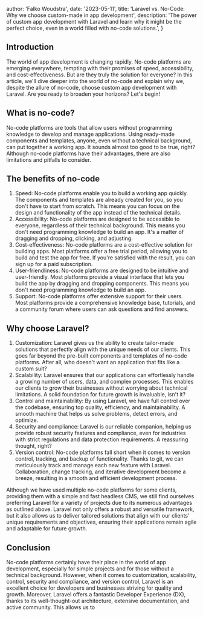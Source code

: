 
  author: 'Falko Woudstra',
  date: '2023-05-11',
  title: 'Laravel vs. No-Code: Why we choose custom-made in app development',
  description:
    'The power of custom app development with Laravel and learn why it might be the perfect choice, even in a world filled with no-code solutions.',
}


## Introduction
The world of app development is changing rapidly. No-code platforms are emerging everywhere, tempting with their promises of speed, accessibility, and cost-effectiveness. But are they truly the solution for everyone? In this article, we'll dive deeper into the world of no-code and explain why we, despite the allure of no-code, choose custom app development with Laravel. Are you ready to broaden your horizons? Let's begin!

## What is no-code?
No-code platforms are tools that allow users without programming knowledge to develop and manage applications. Using ready-made components and templates, anyone, even without a technical background, can put together a working app. It sounds almost too good to be true, right? Although no-code platforms have their advantages, there are also limitations and pitfalls to consider.

## The benefits of no-code
1. Speed: No-code platforms enable you to build a working app quickly. The components and templates are already created for you, so you don't have to start from scratch. This means you can focus on the design and functionality of the app instead of the technical details.
2. Accessibility: No-code platforms are designed to be accessible to everyone, regardless of their technical background. This means you don't need programming knowledge to build an app. It's a matter of dragging and dropping, clicking, and adjusting.
3. Cost-effectiveness: No-code platforms are a cost-effective solution for building apps. Most platforms offer a free trial period, allowing you to build and test the app for free. If you're satisfied with the result, you can sign up for a paid subscription.
4. User-friendliness: No-code platforms are designed to be intuitive and user-friendly. Most platforms provide a visual interface that lets you build the app by dragging and dropping components. This means you don't need programming knowledge to build an app.
5. Support: No-code platforms offer extensive support for their users. Most platforms provide a comprehensive knowledge base, tutorials, and a community forum where users can ask questions and find answers.

## Why choose Laravel?
1. Customization: Laravel gives us the ability to create tailor-made solutions that perfectly align with the unique needs of our clients. This goes far beyond the pre-built components and templates of no-code platforms. After all, who doesn't want an application that fits like a custom suit?
2. Scalability: Laravel ensures that our applications can effortlessly handle a growing number of users, data, and complex processes. This enables our clients to grow their businesses without worrying about technical limitations. A solid foundation for future growth is invaluable, isn't it?
3. Control and maintainability: By using Laravel, we have full control over the codebase, ensuring top quality, efficiency, and maintainability. A smooth machine that helps us solve problems, detect errors, and optimize.
4. Security and compliance: Laravel is our reliable companion, helping us provide robust security features and compliance, even for industries with strict regulations and data protection requirements. A reassuring thought, right?
5. Version control: No-code platforms fall short when it comes to version control, tracking, and backup of functionality. Thanks to git, we can meticulously track and manage each new feature with Laravel. Collaboration, change tracking, and iterative development become a breeze, resulting in a smooth and efficient development process.

Although we have used multiple no-code platforms for some clients, providing them with a simple and fast headless CMS, we still find ourselves preferring Laravel for a variety of projects due to its numerous advantages as outlined above. Laravel not only offers a robust and versatile framework, but it also allows us to deliver tailored solutions that align with our clients' unique requirements and objectives, ensuring their applications remain agile and adaptable for future growth.

## Conclusion
No-code platforms certainly have their place in the world of app development, especially for simple projects and for those without a technical background. However, when it comes to customization, scalability, control, security and compliance, and version control, Laravel is an excellent choice for developers and businesses striving for quality and growth.
Moreover, Laravel offers a fantastic Developer Experience (DX), thanks to its well-thought-out architecture, extensive documentation, and active community. This allows us to
